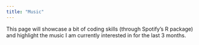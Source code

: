 ```yaml
---
title: "Music"
---
```


This page will showcase a bit of coding skills (through Spotify's R package) and highlight the music I am currently interested in for the last 3 months.
